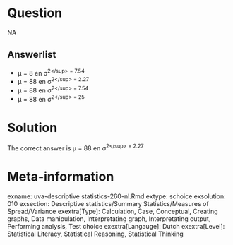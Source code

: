 Question
========

NA

Answerlist
----------
* &mu; = 8 en &sigma;<sup>2<\/sup> = 7.54
* &mu; = 88 en &sigma;<sup>2<\/sup> = 2.27
* &mu; = 88 en &sigma;<sup>2<\/sup> = 7.54
* &mu; = 88 en &sigma;<sup>2<\/sup> = 25

Solution
========

The correct answer is  &mu; = 88 en &sigma;<sup>2<\/sup> = 2.27

Meta-information
================
exname: uva-descriptive statistics-260-nl.Rmd
extype: schoice
exsolution: 010
exsection: Descriptive statistics/Summary Statistics/Measures of Spread/Variance
exextra[Type]: Calculation, Case, Conceptual, Creating graphs, Data manipulation, Interpretating graph, Interpretating output, Performing analysis, Test choice
exextra[Langauge]: Dutch
exextra[Level]: Statistical Literacy, Statistical Reasoning, Statistical Thinking
